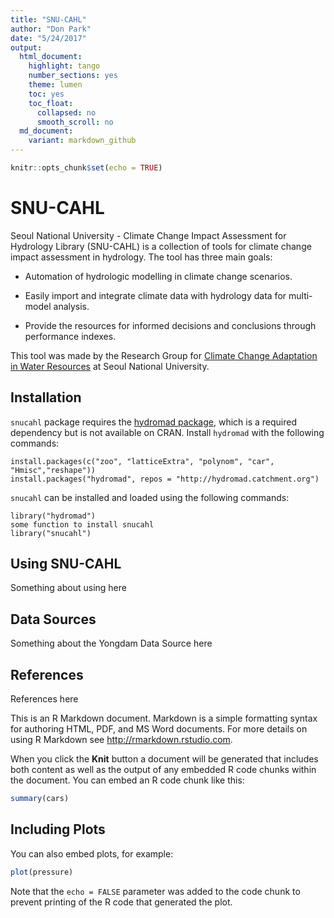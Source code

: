 ```yaml
---
title: "SNU-CAHL"
author: "Don Park"
date: "5/24/2017"
output:
  html_document:
    highlight: tango
    number_sections: yes
    theme: lumen
    toc: yes
    toc_float:
      collapsed: no
      smooth_scroll: no
  md_document:
    variant: markdown_github
---
```


```r
knitr::opts_chunk$set(echo = TRUE)
```

# SNU-CAHL

Seoul National University - Climate Change Impact Assessment for Hydrology Library (SNU-CAHL) is a collection of tools for climate change impact assessment in hydrology.  The tool has three main goals:

* Automation of hydrologic modelling in climate change scenarios.

* Easily import and integrate climate data with hydrology data for multi-model analysis.

* Provide the resources for informed decisions and conclusions through performance indexes.

This tool was made by the Research Group for [Climate Change Adaptation in Water Resources](http://ccawr.snu.ac.kr) at Seoul National University.

## Installation

`snucahl` package requires the [hydromad package](http://hydromad.catchment.org/), which is a required dependency but is not available on CRAN.  Install `hydromad` with the following commands:

```
install.packages(c("zoo", "latticeExtra", "polynom", "car", "Hmisc","reshape"))
install.packages("hydromad", repos = "http://hydromad.catchment.org")
```

`snucahl` can be installed and loaded using the following commands:

```
library("hydromad")
some function to install snucahl
library("snucahl")
```




## Using SNU-CAHL

Something about using here

## Data Sources

Something about the Yongdam Data Source here

## References

References here




This is an R Markdown document. Markdown is a simple formatting syntax for authoring HTML, PDF, and MS Word documents. For more details on using R Markdown see <http://rmarkdown.rstudio.com>.

When you click the **Knit** button a document will be generated that includes both content as well as the output of any embedded R code chunks within the document. You can embed an R code chunk like this:

```r
summary(cars)
```

## Including Plots

You can also embed plots, for example:

```r
plot(pressure)
```

Note that the `echo = FALSE` parameter was added to the code chunk to prevent printing of the R code that generated the plot.
